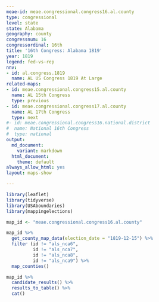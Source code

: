 ```yaml
---
meae-id: meae.congressional.congress16.al.county
type: congressional
level: state
state: Alabama
geography: county
congressnum: 16
congressordinal: 16th
title: '16th Congress: Alabama 1819'
year: 1819
legend: fed-vs-rep
nnv:
- id: al.congress.1819
  name: AL US Congress 1819 At Large
related-maps:
- id: meae.congressional.congress15.al.county
  name: AL 15th Congress
  type: previous
- id: meae.congressional.congress17.al.county
  name: AL 17th Congress
  type: next
#- id: meae.congressional.congress16.national.district
#  name: National 16th Congress
#  type: national
output:
  md_document:
    variant: markdown
  html_document:
    theme: default
always_allow_html: yes
layout: maps-show

---
```


```r
library(leaflet)
library(tidyverse)
library(USAboundaries)
library(mappingelections)

map_id <- "meae.congressional.congress16.al.county"
```

<div class="map">

```r
map_id %>%
  get_county_map_data(election_date = "1819-12-15") %>%
  filter (id != "als_nca6",
          id != "als_nca7",
          id != "als_nca8",
          id != "als_nca9") %>% 
  map_counties()
```

</div>

<div class="results-table">

```r
map_id %>%
  candidate_results() %>%
  results_to_table() %>%
  cat()
```

</div>
